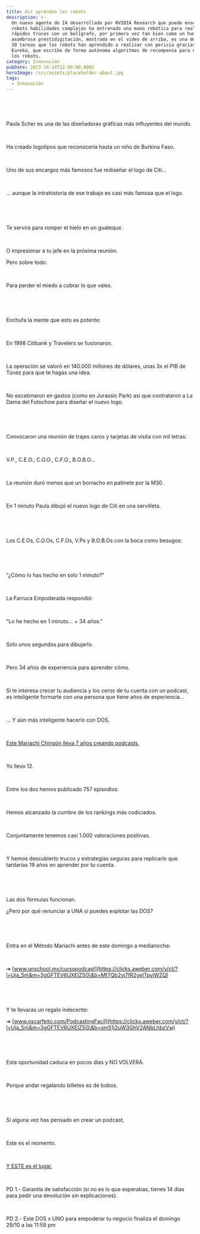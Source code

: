 ```yaml
---
title: Así aprenden los robots
description: >-
  Un nuevo agente de IA desarrollado por NVIDIA Research que puede enseñar a los
  robots habilidades complejas ha entrenado una mano robótica para realizar
  rápidos trucos con un bolígrafo, por primera vez tan bien como un humano.  La
  asombrosa prestidigitación, mostrada en el vídeo de arriba, es una de las casi
  30 tareas que los robots han aprendido a realizar con pericia gracias a
  Eureka, que escribe de forma autónoma algoritmos de recompensa para entrenar a
  los robots.
category: Innovación
pubDate: 2023-10-24T22:00:00.000Z
heroImage: /src/assets/placeholder-about.jpg
tags:
  - Innovaciòn
---
```


 

 

Paula Scher es una de las diseñadoras gráficas más influyentes del mundo.

 

Ha creado logotipos que reconocería hasta un niño de Burkina Faso.


 

Uno de sus encargos más famosos fue rediseñar el logo de Citi...

 

... aunque la intrahistoria de ese trabajo es casi más famosa que el logo.

 

 

Te servirá para romper el hielo en un guateque.

 

O impresionar a tu jefe en la próxima reunión.


Pero sobre todo: 

 

Para perder el miedo a cobrar lo que vales.

 

 

Enchufa la mente que esto es potente:


 

En 1998 Citibank y Travelers se fusionaron.

 

La operación se valoró en 140.000 millones de dólares, unas 3x el PIB de Túnez para que te hagas una idea.

 

No escatimaron en gastos (como en Jurassic Park) así que contrataron a La Dama del Fotochow para diseñar el nuevo logo.

 

 

Convocaron una reunión de trajes caros y tarjetas de visita con mil letras:

 

V.P., C.E.O., C.O.O., C.F.O., B.O.B.O…


 

La reunión duró menos que un borracho en patinete por la M30.

 

En 1 minuto Paula dibujó el nuevo logo de Citi en una servilleta.

 

 

Los C.E.Os, C.O.Os, C.F.Os, V.Ps y B.O.B.Os con la boca como besugos:

 

 

“¿Cómo lo has hecho en solo 1 minuto?”


 

La Farruca Empoderada respondió:

 

“Lo he hecho en 1 minuto... + 34 años.”


 

Solo unos segundos para dibujarlo.

 

Pero 34 años de experiencia para aprender cómo.

 


Si te interesa crecer tu audiencia y los ceros de tu cuenta con un podcast, es inteligente formarte con una persona que tiene años de experiencia...

 

... Y aún más inteligente hacerlo con DOS.


 

[Este Mariachi Chingón lleva 7 años creando podcasts.](https://clicks.aweber.com/y/ct/?l=Uja_5n\&m=3gGFTEV6UXEIZ5G\&b=Mf7Qb2vj7fR2yeITpylWZQ)

 

Yo llevo 12.

 

Entre los dos hemos publicado 757 episodios.

 

Hemos alcanzado la cumbre de los rankings más codiciados.

 

Conjuntamente tenemos casi 1.000 valoraciones positivas.

 

Y hemos descubierto trucos y estrategias seguras para replicarlo que tardarías 19 años en aprender por tu cuenta.

 

 

Las dos fórmulas funcionan.


¿Pero por qué renunciar a UNA si puedes explotar las DOS?

 

 

Entra en el Método Mariachi antes de este domingo a medianoche:

 

➔ [www.unschool.mx/cursopodcast](https://clicks.aweber.com/y/ct/?l=Uja_5n\&m=3gGFTEV6UXEIZ5G\&b=Mf7Qb2vj7fR2yeITpylWZQ)

 

 

Y te llevarás un regalo indecente:


➔ [www.oscarfeito.com/PodcastingFacil](https://clicks.aweber.com/y/ct/?l=Uja_5n\&m=3gGFTEV6UXEIZ5G\&b=sm51j2uW3GhV2ANbLhbzVw)

 

 

Esta oportunidad caduca en pocos días y NO VOLVERÁ.

 

Porque andar regalando billetes es de bobos.

 

 

Si alguna vez has pensado en crear un podcast, 

 

Este es el momento.

 

[Y ESTE es el lugar.](https://clicks.aweber.com/y/ct/?l=Uja_5n\&m=3gGFTEV6UXEIZ5G\&b=Mf7Qb2vj7fR2yeITpylWZQ)
 

 

PD 1.- Garantía de satisfacción (si no es lo que esperabas, tienes 14 días para pedir una devolución sin explicaciones).

 

PD 2.- Este DOS x UNO para empoderar tu negocio finaliza el domingo 29/10 a las 11:59 pm 
